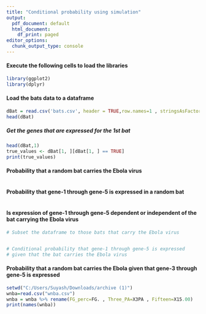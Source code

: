 ```yaml
---
title: "Conditional probability using simulation"
output:
  pdf_document: default
  html_document:
    df_print: paged
editor_options:
  chunk_output_type: console
---
```


#### Execute the following cells to load the libraries
```r
library(ggplot2)
library(dplyr)
```


#### Load the bats data to a dataframe
```r
dBat = read.csv('bats.csv', header = TRUE,row.names=1 , stringsAsFactors = TRUE)
head(dBat)
```

##### Get the genes that are expressed for the 1st bat
```r
head(dBat,1)
true_values <- dBat[1, ][dBat[1, ] == TRUE]
print(true_values)
```

#### Probability that a random bat carries the Ebola virus
```r



```

#### Probability that gene-1 through gene-5 is expressed in a random bat
```r

```

#### Is expression of gene-1 through gene-5 dependent or independent of the bat carrying the Ebola virus
```r
# Subset the dataframe to those bats that carry the Ebola virus


# Conditional probability that gene-1 through gene-5 is expressed
# given that the bat carries the Ebola virus

```

#### Probability that a random bat carries the Ebola given that gene-3 through gene-5 is expressed
```r
setwd("C:/Users/Suyash/Downloads/archive (1)")
wnba=read.csv("wnba.csv")
wnba = wnba %>% rename(FG_perc=FG. , Three_PA=X3PA , Fifteen=X15.00)
print(names(wnba))
```

